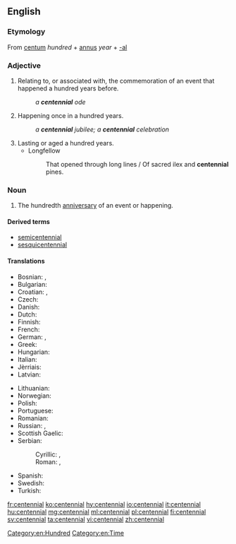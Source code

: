 ==English==

===Etymology===
From {{etyl|la|en}} [[centum]] ''hundred'' + [[annus]] ''year'' + [[-al]]

===Adjective===
{{en-adj|-}}

# Relating to, or associated with, the commemoration of an event that happened a hundred years before.
#: ''a '''centennial''' ode''
# Happening once in a hundred years.
#: ''a '''centennial''' jubilee; a '''centennial''' celebration''
# Lasting or aged a hundred years.
#* Longfellow
#*: That opened through long lines / Of sacred ilex and '''centennial''' pines.

===Noun===
{{wikipedia}}
{{en-noun}}

# The hundredth [[anniversary]] of an event or happening.

====Derived terms====
* [[semicentennial]]
* [[sesquicentennial]]

====Translations====
{{trans-top|100th anniversary}}
* Bosnian: {{t+|sh|stogodišnjica|f}}, {{t+|sh|stoljeće|n}}
* Bulgarian: {{t|bg|стогодишнина|f}}
* Croatian: {{t+|sh|stogodišnjica|f}}, {{t+|sh|stoljeće|n}}
* Czech: {{t|cs|sté výročí}}
* Danish: {{t|da|hundredårsdag}}
* Dutch: {{t+|nl|eeuwfeest}}
* Finnish: {{t|fi|satavuotisjuhla}}
* French: {{t+|fr|centenaire|m}}
* German: {{t|de|Hundertjahrfeier|f}}, {{t|de|hundertster Jahrestag|m}}
* Greek: {{t+|el|εκατονταετηρίδα|f}}
* Hungarian: {{t+|hu|centenárium}}
* Italian: {{t+|it|centenario|m}}
* Jèrriais: {{t|roa-jer|chent'naithe|m}}
* Latvian: {{t|lv|simtgadu}}
{{trans-mid}}
* Lithuanian: {{t+|lt|šimtmetis}}
* Norwegian: {{t|no|hundreårsdag}}
* Polish: {{t+|pl|stulecie|n}}
* Portuguese: {{t|pt|centenário|m}}
* Romanian: {{t+|ro|centenar}}
* Russian: {{t+|ru|столе́тие|n|sc=Cyrl}}, {{t|ru|[[столетний|столе́тняя]] [[годовщи́на]]|f|sc=Cyrl}}
* Scottish Gaelic: {{t|gd|cuimhneachan nan ceud bliadhna|m}}
* Serbian:
*: Cyrillic: {{t|sh|стогодишњица|f|sc=Cyrl}}, {{t|sh|столеће|n|sc=Cyrl}}
*: Roman: {{t|sh|stogodišnjica|f}}, {{t|sh|stoleće|n}}
* Spanish: {{t+|es|centenario|m}}
* Swedish: {{t|sv|hundraårsdag}}
* Turkish: {{t|tr|yüzüncü yıldönümü}}
{{trans-bottom}}

[[Category:en:Hundred]]
[[Category:en:Time]]

[[fr:centennial]]
[[ko:centennial]]
[[hy:centennial]]
[[io:centennial]]
[[it:centennial]]
[[hu:centennial]]
[[mg:centennial]]
[[ml:centennial]]
[[pl:centennial]]
[[fi:centennial]]
[[sv:centennial]]
[[ta:centennial]]
[[vi:centennial]]
[[zh:centennial]]